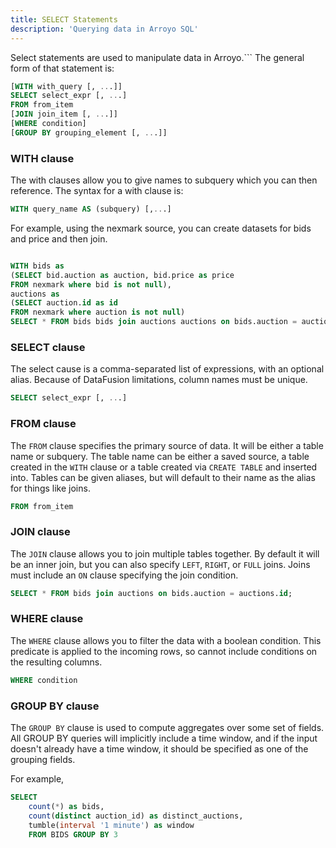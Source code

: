 ```yaml
---
title: SELECT Statements
description: 'Querying data in Arroyo SQL'
---
```


Select statements are used to manipulate data in Arroyo.```
The general form of that statement is:
    
```sql
[WITH with_query [, ...]]
SELECT select_expr [, ...]
FROM from_item
[JOIN join_item [, ...]]
[WHERE condition]
[GROUP BY grouping_element [, ...]]
```

### WITH clause
The with clauses allow you to give names to subquery which you can then reference.
The syntax for a with clause is:

```sql
WITH query_name AS (subquery) [,...]
```
For example, using the nexmark source, you can create datasets for bids and price and then join.
```sql

WITH bids as 
(SELECT bid.auction as auction, bid.price as price 
FROM nexmark where bid is not null),
auctions as
(SELECT auction.id as id
FROM nexmark where auction is not null)
SELECT * FROM bids bids join auctions auctions on bids.auction = auctions.id;
```

### SELECT clause
The select cause is a comma-separated list of expressions, with an optional alias.
Because of DataFusion limitations, column names must be unique.

```sql
SELECT select_expr [, ...]
```

### FROM clause
The `FROM` clause specifies the primary source of data. 
It will be either a table name or subquery. 
The table name can be either a saved source,
 a table created in the `WITH` clause or a table created via `CREATE TABLE` and inserted into.
Tables can be given aliases, but will default to their name as the alias for things like joins.
```sql
FROM from_item
```

### JOIN clause
The `JOIN` clause allows you to join multiple tables together. 
By default it will be an inner join, but you can also specify `LEFT`, `RIGHT`, or `FULL` joins.
Joins must include an `ON` clause specifying the join condition.
```sql 
SELECT * FROM bids join auctions on bids.auction = auctions.id;
```

### WHERE clause
The `WHERE` clause allows you to filter the data with a boolean condition.
This predicate is applied to the incoming rows, so cannot include conditions on the resulting columns.
```sql
WHERE condition
```

### GROUP BY clause
The `GROUP BY` clause is used to compute aggregates over some set of fields.
All GROUP BY queries will implicitly include a time window,
and if the input doesn't already have a time window, 
it should be specified as one of the grouping fields.

For example,

```sql
SELECT 
    count(*) as bids,
    count(distinct auction_id) as distinct_auctions,
    tumble(interval '1 minute') as window
    FROM BIDS GROUP BY 3
